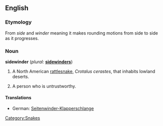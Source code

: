 {{wikipedia}}
==English==
=== Etymology ===
From ''side'' and ''winder'' meaning it makes rounding motions from side to side as it progresses.

=== Noun ===
'''sidewinder''' (''plural:'' '''[[sidewinders]]''')

# A North American [[rattlesnake]], ''Crotalus cerastes'', that inhabits lowland deserts.
#{{slang}} A person who is untrustworthy.

====Translations====
{{trans-top|Crotalus cerastes}}
*German: [[Seitenwinder-Klapperschlange]] {{f}}
{{trans-mid}}
{{trans-bottom}}

[[Category:Snakes]]